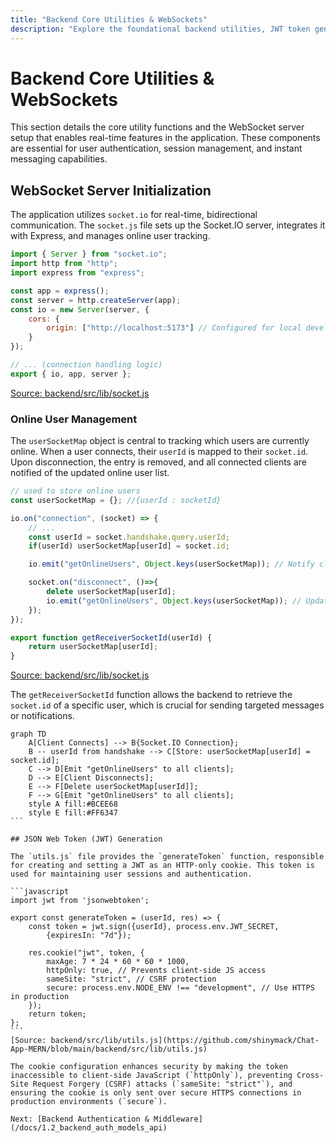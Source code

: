 ```yaml
---
title: "Backend Core Utilities & WebSockets"
description: "Explore the foundational backend utilities, JWT token generation, and the WebSocket setup for real-time communication."
---
```

<TOC />

# Backend Core Utilities & WebSockets

This section details the core utility functions and the WebSocket server setup that enables real-time features in the application. These components are essential for user authentication, session management, and instant messaging capabilities.

## WebSocket Server Initialization

The application utilizes `socket.io` for real-time, bidirectional communication. The `socket.js` file sets up the Socket.IO server, integrates it with Express, and manages online user tracking.

```javascript
import { Server } from "socket.io";
import http from "http";
import express from "express";

const app = express();
const server = http.createServer(app);
const io = new Server(server, {
    cors: {
        origin: ["http://localhost:5173"] // Configured for local development frontend
    }
});

// ... (connection handling logic)
export { io, app, server };
```
[Source: backend/src/lib/socket.js](https://github.com/shinymack/Chat-App-MERN/blob/main/backend/src/lib/socket.js)

### Online User Management
The `userSocketMap` object is central to tracking which users are currently online. When a user connects, their `userId` is mapped to their `socket.id`. Upon disconnection, the entry is removed, and all connected clients are notified of the updated online user list.

```javascript
// used to store online users
const userSocketMap = {}; //{userId : socketId}

io.on("connection", (socket) => {
    // ...
    const userId = socket.handshake.query.userId;
    if(userId) userSocketMap[userId] = socket.id;

    io.emit("getOnlineUsers", Object.keys(userSocketMap)); // Notify clients

    socket.on("disconnect", ()=>{
        delete userSocketMap[userId];
        io.emit("getOnlineUsers", Object.keys(userSocketMap)); // Update clients
    });
});

export function getReceiverSocketId(userId) {
    return userSocketMap[userId];
}
```
[Source: backend/src/lib/socket.js](https://github.com/shinymack/Chat-App-MERN/blob/main/backend/src/lib/socket.js)

The `getReceiverSocketId` function allows the backend to retrieve the `socket.id` of a specific user, which is crucial for sending targeted messages or notifications.

<!-- Fixed Mermaid syntax -->
````mermaid
graph TD
    A[Client Connects] --> B{Socket.IO Connection};
    B -- userId from handshake --> C[Store: userSocketMap[userId] = socket.id];
    C --> D[Emit "getOnlineUsers" to all clients];
    D --> E[Client Disconnects];
    E --> F[Delete userSocketMap[userId]];
    F --> G[Emit "getOnlineUsers" to all clients];
    style A fill:#BCEE68
    style E fill:#FF6347
```

## JSON Web Token (JWT) Generation

The `utils.js` file provides the `generateToken` function, responsible for creating and setting a JWT as an HTTP-only cookie. This token is used for maintaining user sessions and authentication.

```javascript
import jwt from 'jsonwebtoken';

export const generateToken = (userId, res) => {
    const token = jwt.sign({userId}, process.env.JWT_SECRET,
        {expiresIn: "7d"});

    res.cookie("jwt", token, {
        maxAge: 7 * 24 * 60 * 60 * 1000,
        httpOnly: true, // Prevents client-side JS access
        sameSite: "strict", // CSRF protection
        secure: process.env.NODE_ENV !== "development", // Use HTTPS in production
    });
    return token;
};
```
[Source: backend/src/lib/utils.js](https://github.com/shinymack/Chat-App-MERN/blob/main/backend/src/lib/utils.js)

The cookie configuration enhances security by making the token inaccessible to client-side JavaScript (`httpOnly`), preventing Cross-Site Request Forgery (CSRF) attacks (`sameSite: "strict"`), and ensuring the cookie is only sent over secure HTTPS connections in production environments (`secure`).

Next: [Backend Authentication & Middleware](/docs/1.2_backend_auth_models_api)
